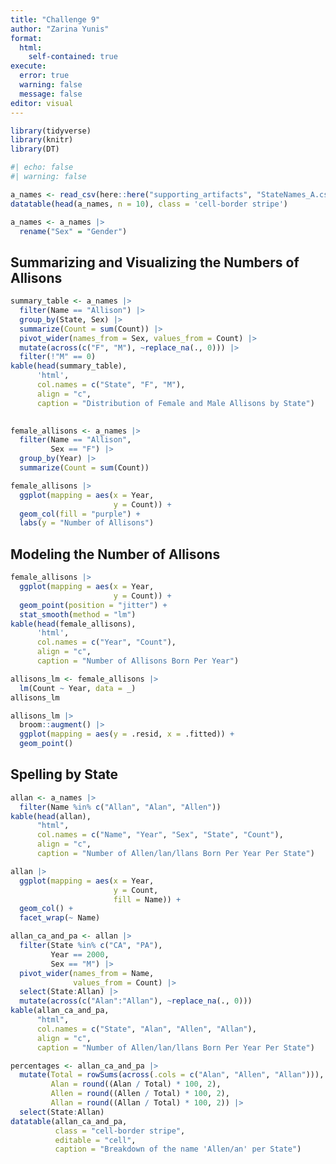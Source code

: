 ```yaml
---
title: "Challenge 9"
author: "Zarina Yunis"
format: 
  html:
    self-contained: true
execute: 
  error: true
  warning: false
  message: false
editor: visual
---
```


```r
library(tidyverse)
library(knitr)
library(DT)
```

```r
#| echo: false
#| warning: false

a_names <- read_csv(here::here("supporting_artifacts", "StateNames_A.csv"))
datatable(head(a_names, n = 10), class = 'cell-border stripe')
```

```r
a_names <- a_names |> 
  rename("Sex" = "Gender")
```

## Summarizing and Visualizing the Numbers of Allisons

```r
summary_table <- a_names |> 
  filter(Name == "Allison") |> 
  group_by(State, Sex) |> 
  summarize(Count = sum(Count)) |> 
  pivot_wider(names_from = Sex, values_from = Count) |> 
  mutate(across(c("F", "M"), ~replace_na(., 0))) |> 
  filter(!"M" == 0)
kable(head(summary_table), 
      'html', 
      col.names = c("State", "F", "M"),
      align = "c",
      caption = "Distribution of Female and Male Allisons by State")
  
```

```r
female_allisons <- a_names |> 
  filter(Name == "Allison",
         Sex == "F") |> 
  group_by(Year) |> 
  summarize(Count = sum(Count))

```

```r
female_allisons |> 
  ggplot(mapping = aes(x = Year,
                       y = Count)) +
  geom_col(fill = "purple") +
  labs(y = "Number of Allisons")
```

## Modeling the Number of Allisons

```r
female_allisons |> 
  ggplot(mapping = aes(x = Year,
                       y = Count)) +
  geom_point(position = "jitter") +
  stat_smooth(method = "lm")
kable(head(female_allisons), 
      'html', 
      col.names = c("Year", "Count"),
      align = "c",
      caption = "Number of Allisons Born Per Year")
```

```r
allisons_lm <- female_allisons |> 
  lm(Count ~ Year, data = _)
allisons_lm
```

```r
allisons_lm |> 
  broom::augment() |> 
  ggplot(mapping = aes(y = .resid, x = .fitted)) +
  geom_point()
```

## Spelling by State

```r
allan <- a_names |> 
  filter(Name %in% c("Allan", "Alan", "Allen"))
kable(head(allan), 
      "html", 
      col.names = c("Name", "Year", "Sex", "State", "Count"),
      align = "c",
      caption = "Number of Allen/lan/llans Born Per Year Per State")
```

```r
allan |> 
  ggplot(mapping = aes(x = Year,
                       y = Count,
                       fill = Name)) +
  geom_col() +
  facet_wrap(~ Name)
```

```r
allan_ca_and_pa <- allan |> 
  filter(State %in% c("CA", "PA"), 
         Year == 2000,
         Sex == "M") |>  
  pivot_wider(names_from = Name,
              values_from = Count) |>
  select(State:Allan) |> 
  mutate(across(c("Alan":"Allan"), ~replace_na(., 0)))
kable(allan_ca_and_pa, 
      "html", 
      col.names = c("State", "Alan", "Allen", "Allan"),
      align = "c",
      caption = "Number of Allen/lan/llans Born Per Year Per State")
```

```r
percentages <- allan_ca_and_pa |> 
  mutate(Total = rowSums(across(.cols = c("Alan", "Allen", "Allan"))),
         Alan = round((Alan / Total) * 100, 2),
         Allen = round((Allen / Total) * 100, 2),
         Allan = round((Allan / Total) * 100, 2)) |> 
  select(State:Allan)
datatable(allan_ca_and_pa, 
          class = "cell-border stripe",
          editable = "cell",
          caption = "Breakdown of the name 'Allen/an' per State")
```
